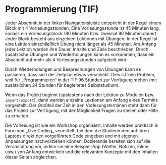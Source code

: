 
# Programmierung (TIF)

Jeder Abschnitt in der linken Navigationsleiste 
entspricht in der Regel einem Block mit 4 
Vorlesungsstunden. Eine Vorlesungsstunde ist 45 Minuten
lang, sodass ein Vorlesungsblock 180 Minuten bzw. 
zweimal 90 Minuten dauert. Jeder Block besteht aus 
einzelnen Lektionen mit Übungen. In der Regel ist eine 
Lektion einschließlich Übung nicht länger als 45 
Minuten. Am Anfang jeder Lektion werden ihre 
Dauer, Inhalte und Ziele beschrieben. Durch 
zusätzliche Übungen und Wiederholungen kann es
vorkommen, dass ein Abschnitt auf mehr als 4 
Vorlesungsstunden aufgeteilt wird.

Durch Wiederholungen und Besprechungen von
Übungen kann es passieren, dass sich der
Zeitplan etwas verschiebt. Dies ist kein Problem,
weil für „Programmieren“ in der TIF 96 Stunden
zur Verfügung stehen (mit zusätzlichen 24 
Stunden für begleitetes Selbststudium).

Wenn das Projekt beginnt (spätestens nach
der Lektion zu Modulen bzw. `import/export`),
dann werden einzelne Lektionen am Anfang
eines Termins vorgestellt. Der Großteil der
Zeit in den Vorlesungsterminen steht dann 
für das Projekt zur Verfügung, mit der 
Möglichkeit Fragen zu stellen oder Hilfe zu
erhalten.

<Callout type="info">
  Die Vorlesung ist wie ein Workshop organisiert. Inhalte werden 
  praktisch in Form von _Live Coding_ vermittelt, bei dem die 
  Studierenden auf ihren Laptops direkt den vorgeführten Code 
  eingeben und mit eigenen Anpassungen nachvollziehen können. 
</Callout>

<Callout type="warning" emoji="✅">
  Dozierende bereiten sich auf die Veranstaltung vor, 
  indem sie 
  eine Beispiel-App (Wetter, Notizen, Filme, usw.) von Anfang 
  entwickeln und die relevanten Konzepte mit den Inhalten dieser
  Seiten abgleichen.
</Callout>
